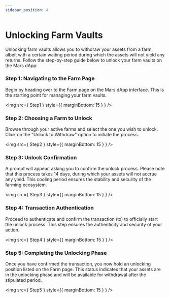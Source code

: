 ```yaml
---
sidebar_position: 4
---
```



# Unlocking Farm Vaults

Unlocking farm vaults allows you to withdraw your assets from a farm, albeit with a certain waiting period during which the assets will not yield any returns. Follow the step-by-step guide below to unlock your farm vaults on the Mars dApp:

### Step 1: Navigating to the Farm Page

Begin by heading over to the Farm page on the Mars dApp interface. This is the starting point for managing your farm vaults.

<img src={ Step1 } style={{ marginBottom: 15 } } />

### Step 2: Choosing a Farm to Unlock

Browse through your active farms and select the one you wish to unlock. Click on the "Unlock to Withdraw" option to initiate the process. 

<img src={ Step2 } style={{ marginBottom: 15 } } />

### Step 3: Unlock Confirmation

A prompt will appear, asking you to confirm the unlock process. Please note that this process takes 14 days, during which your assets will not accrue any yield. This cooling period ensures the stability and security of the farming ecosystem.

<img src={ Step3 } style={{ marginBottom: 15 } } />

### Step 4: Transaction Authentication

Proceed to authenticate and confirm the transaction (tx) to officially start the unlock process. This step ensures the authenticity and security of your action.


<img src={ Step4 } style={{ marginBottom: 15 } } />

### Step 5: Completing the Unlocking Phase 

Once you have confirmed the transaction, you now hold an unlocking position listed on the Farm page. This status indicates that your assets are in the unlocking phase and will be available for withdrawal after the stipulated period.

<img src={ Step5 } style={{ marginBottom: 15 } } />
